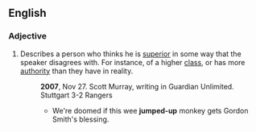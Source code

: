 ==English==

===Adjective===
{{en-adj|pos=[[jumped]]-[[up]]}}

# {{context|idiom|abusive}} Describes a person who thinks he is [[superior]] in some way that the speaker disagrees with. For instance, of a higher [[class]], or has more [[authority]] than they have in reality.
#:'''2007''', Nov 27.  Scott Murray, writing in  Guardian Unlimited. Stuttgart 3-2 Rangers
#:*We're doomed if this wee '''jumped-up''' monkey gets Gordon Smith's blessing.